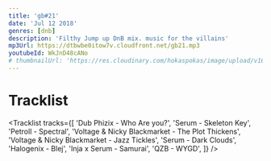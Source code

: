 ```yaml
---
title: 'gb#21'
date: 'Jul 12 2018'
genres: [dnb]
description: 'Filthy Jump up DnB mix. music for the villains'
mp3Url: https://dtbwbe0itow7v.cloudfront.net/gb21.mp3
youtubeId: WkJnD48cANo
# thumbnailUrl: 'https://res.cloudinary.com/hokaspokas/image/upload/v1698352841/goosebumpsfm/gb55.png'
---
```


# Tracklist

<Tracklist
tracks={[
'Dub Phizix - Who Are you?',
'Serum - Skeleton Key',
'Petroll - Spectral',
'Voltage & Nicky Blackmarket - The Plot Thickens',
'Voltage & Nicky Blackmarket - Jazz Tickles',
'Serum - Dark Clouds',
'Halogenix - Blej',
'Inja x Serum - Samurai',
'QZB - WYGD',
  ]}
/>

